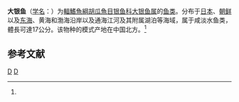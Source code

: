{{Speciesbox
| taxon = Protosalanx chinensis
| status = DD
| status_system = IUCN3.1
| binomial_authority = {{link-ru|Basilewsky|Базилевский, Степан Иванович}}, 1855<ref name='id5423'>{{cite web| url =http://www.bioinfo.cn/db05/BjdwSpecies.php?action=view&id=5423| title =大银鱼| work =中国动物物种编目数据库| publisher =中国科学院微生物研究所| author =中国科学院动物研究所| accessdate =2009-04-11| deadurl =yes| archiveurl =https://web.archive.org/web/20160305073948/http://www.bioinfo.cn/db05/BjdwSpecies.php?action=view&id=5423| archivedate =2016-03-05}}</ref>
| synonyms = *''Eperlanus chinensis''<br /><small>Basilewsky, 1855</small>
}}

'''大银鱼'''（[[学名|学名]]：{{lang|la|''Protosalanx chinensis''}}）为[[輻鰭魚綱|輻鰭魚綱]][[胡瓜魚目|胡瓜魚目]][[银鱼科|银鱼科]][[大银鱼属|大银鱼属]]的[[鱼类|鱼类]]。分布于[[日本|日本]]、[[朝鲜|朝鲜]]以及[[东海|东海]]、黄海和渤海沿岸以及通海江河及其附属湖泊等海域，属于咸淡水鱼类，體長可達17公分。该物种的模式产地在中国北方。<ref name='id5423'/>

== 参考文献 ==
{{reflist}}

{{Taxonbar|from=Q6411946}}

[[Category:大银鱼属|D]]
[[Category:_1855年描述的鱼类|D]]